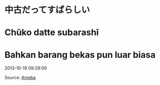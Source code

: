 # 中古だってすばらしい  
# Chūko datte subarashī  
# Bahkan barang bekas pun luar biasa  

2013-10-19 09:29:00  

Source: [Ameba](https://ameblo.jp/arihara6/amemberentry-11643089485.html)